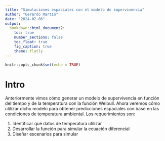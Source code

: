 ```yaml
---
title: "Simulaciones espaciales con el modelo de supervivencia"
author: "Gerardo Martín"
date: "2024-02-06"
output: 
  bookdown::html_document2:
    toc: true
    number_sections: false
    toc_float: true
    fig_caption: true
    theme: flatly
---
```


```r
knitr::opts_chunk$set(echo = TRUE)
```

# Intro

Anteriormente vimos cómo generar un modelo de supervivencia en función del tiempo y de la temperatura con la función Weibull. Ahora veremos cómo utilizar dicho modelo para obtener predicciones espaciales con base en las condiciones de temperatura ambiental. Los requerimientos son:

1. Identificar qué datos de temperatura utilizar
2. Desarrollar la función para simular la ecuación diferencial
3. Diseñar escenarios para simular


